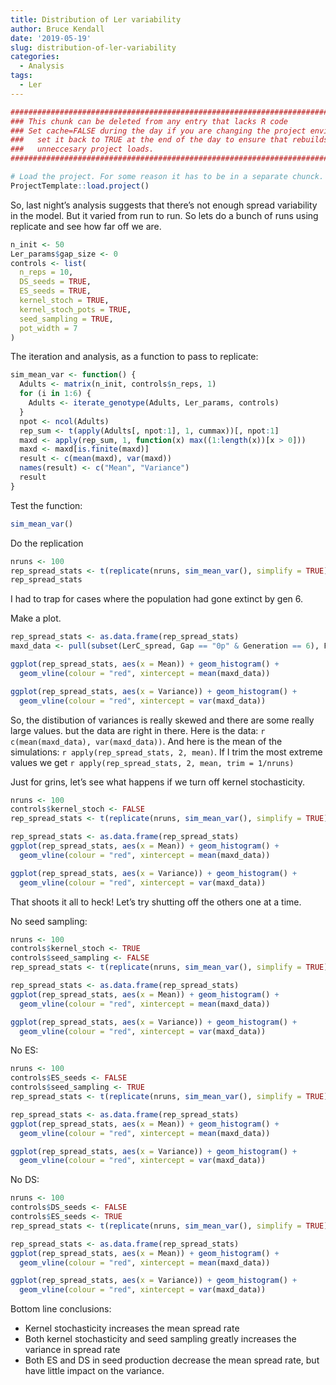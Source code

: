 ```yaml
---
title: Distribution of Ler variability
author: Bruce Kendall
date: '2019-05-19'
slug: distribution-of-ler-variability
categories:
  - Analysis
tags:
  - Ler
---
```

```r
#######################################################################################
### This chunk can be deleted from any entry that lacks R code                      ###
### Set cache=FALSE during the day if you are changing the project environment;     ###
###   set it back to TRUE at the end of the day to ensure that rebuilds don't do    ###
###   unneccesary project loads.                                                    ###
#######################################################################################

# Load the project. For some reason it has to be in a separate chunck.
ProjectTemplate::load.project()
```

So, last night's analysis suggests that there's not enough spread variability in the model. But it varied from run to run. So lets do a bunch of runs using replicate and see how far off we are.

```r
n_init <- 50
Ler_params$gap_size <- 0 
controls <- list(
  n_reps = 10,
  DS_seeds = TRUE,
  ES_seeds = TRUE,
  kernel_stoch = TRUE,
  kernel_stoch_pots = TRUE,
  seed_sampling = TRUE,
  pot_width = 7
)
```

The iteration and analysis, as a function to pass to replicate:
```r
sim_mean_var <- function() {
  Adults <- matrix(n_init, controls$n_reps, 1)
  for (i in 1:6) {
    Adults <- iterate_genotype(Adults, Ler_params, controls)
  }
  npot <- ncol(Adults)
  rep_sum <- t(apply(Adults[, npot:1], 1, cummax))[, npot:1]
  maxd <- apply(rep_sum, 1, function(x) max((1:length(x))[x > 0]))
  maxd <- maxd[is.finite(maxd)]
  result <- c(mean(maxd), var(maxd))
  names(result) <- c("Mean", "Variance")
  result
}
```

Test the function:
```r
sim_mean_var()
```

Do the replication
```r
nruns <- 100
rep_spread_stats <- t(replicate(nruns, sim_mean_var(), simplify = TRUE))
rep_spread_stats
```
I had to trap for cases where the population had gone extinct by gen 6.

Make a plot.
```r
rep_spread_stats <- as.data.frame(rep_spread_stats) 
maxd_data <- pull(subset(LerC_spread, Gap == "0p" & Generation == 6), Furthest)

ggplot(rep_spread_stats, aes(x = Mean)) + geom_histogram() + 
  geom_vline(colour = "red", xintercept = mean(maxd_data))

ggplot(rep_spread_stats, aes(x = Variance)) + geom_histogram() + 
  geom_vline(colour = "red", xintercept = var(maxd_data))
```
So, the distibution of variances is really skewed and there are some really large values. but the data are right in there. Here is the data: `r c(mean(maxd_data), var(maxd_data))`. And here is the mean of the simulations: `r apply(rep_spread_stats, 2, mean)`. If I trim the most extreme values we get `r apply(rep_spread_stats, 2, mean, trim = 1/nruns)`

Just for grins, let's see what happens if we turn off kernel stochasticity.
```r
nruns <- 100
controls$kernel_stoch <- FALSE
rep_spread_stats <- t(replicate(nruns, sim_mean_var(), simplify = TRUE))
```
```r
rep_spread_stats <- as.data.frame(rep_spread_stats) 
ggplot(rep_spread_stats, aes(x = Mean)) + geom_histogram() + 
  geom_vline(colour = "red", xintercept = mean(maxd_data))

ggplot(rep_spread_stats, aes(x = Variance)) + geom_histogram() + 
  geom_vline(colour = "red", xintercept = var(maxd_data))
```
That shoots it all to heck! Let's try shutting off the others one at a time.

No seed sampling:
```r
nruns <- 100
controls$kernel_stoch <- TRUE
controls$seed_sampling <- FALSE
rep_spread_stats <- t(replicate(nruns, sim_mean_var(), simplify = TRUE))
```
```r
rep_spread_stats <- as.data.frame(rep_spread_stats) 
ggplot(rep_spread_stats, aes(x = Mean)) + geom_histogram() + 
  geom_vline(colour = "red", xintercept = mean(maxd_data))

ggplot(rep_spread_stats, aes(x = Variance)) + geom_histogram() + 
  geom_vline(colour = "red", xintercept = var(maxd_data))
```

No ES:
```r
nruns <- 100
controls$ES_seeds <- FALSE
controls$seed_sampling <- TRUE
rep_spread_stats <- t(replicate(nruns, sim_mean_var(), simplify = TRUE))
```
```r
rep_spread_stats <- as.data.frame(rep_spread_stats) 
ggplot(rep_spread_stats, aes(x = Mean)) + geom_histogram() + 
  geom_vline(colour = "red", xintercept = mean(maxd_data))

ggplot(rep_spread_stats, aes(x = Variance)) + geom_histogram() + 
  geom_vline(colour = "red", xintercept = var(maxd_data))
```

No DS:
```r
nruns <- 100
controls$DS_seeds <- FALSE
controls$ES_seeds <- TRUE
rep_spread_stats <- t(replicate(nruns, sim_mean_var(), simplify = TRUE))
```
```r
rep_spread_stats <- as.data.frame(rep_spread_stats) 
ggplot(rep_spread_stats, aes(x = Mean)) + geom_histogram() + 
  geom_vline(colour = "red", xintercept = mean(maxd_data))

ggplot(rep_spread_stats, aes(x = Variance)) + geom_histogram() + 
  geom_vline(colour = "red", xintercept = var(maxd_data))
```

Bottom line conclusions:

* Kernel stochasticity increases the mean spread rate
* Both kernel stochasticity and seed sampling greatly increases the variance in spread rate
* Both ES and DS in seed production decrease the mean spread rate, but have little impact on the variance.
